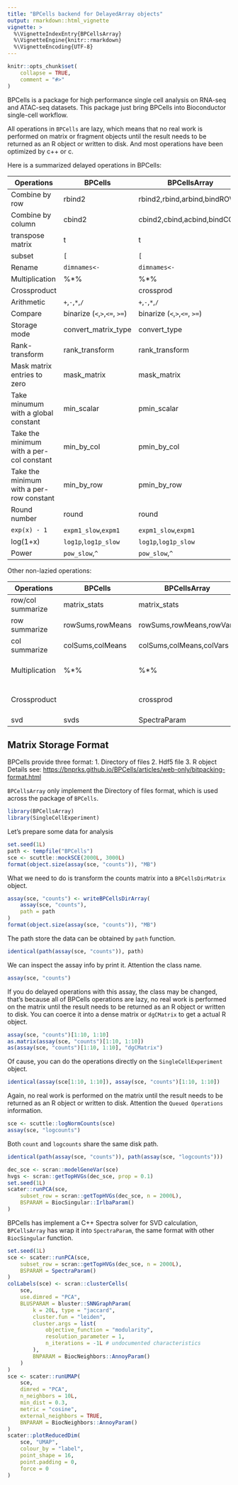 ```yaml
---
title: "BPCells backend for DelayedArray objects"
output: rmarkdown::html_vignette
vignette: >
  %\VignetteIndexEntry{BPCellsArray}
  %\VignetteEngine{knitr::rmarkdown}
  %\VignetteEncoding{UTF-8}
---
```


```r
knitr::opts_chunk$set(
    collapse = TRUE,
    comment = "#>"
)
```

BPCells is a package for high performance single cell analysis on RNA-seq and
ATAC-seq datasets. This package just bring BPCells into Bioconductor single-cell
workflow. 

All operations in `BPCells` are lazy, which means that no real work is performed
on matrix or fragment objects until the result needs to be returned as an R
object or written to disk. And most operations have been optimized by c++ or c.

Here is a summarized delayed operations in BPCells:

| Operations                               | BPCells                       | BPCellsArray                  |
| ---------------------------------------- | ----------------------------- | ----------------------------- |
| Combine by row                           | rbind2                        | rbind2,rbind,arbind,bindROWS  |
| Combine by column                        | cbind2                        | cbind2,cbind,acbind,bindCOLS  |
| transpose matrix                         | t                             | t                             |
| subset                                   | `[`                           | `[`                           |
| Rename                                   | `dimnames<-`                  | `dimnames<-`                  |
| Multiplication                           | %*%                           | %*%                           |
| Crossproduct                             |                               | crossprod                     |
| Arithmetic                               | `+`,`-`,`*`,`/`               | `+`,`-`,`*`,`/`               |
| Compare                                  | binarize (`<`,`>`,`<=`, `>=`) | binarize (`<`,`>`,`<=`, `>=`) |
| Storage mode                             | convert_matrix_type           | convert_type                  |
| Rank-transform                           | rank_transform                | rank_transform                |
| Mask matrix entries to zero              | mask_matrix                   | mask_matrix                   |
| Take minumum with a global constant      | min_scalar                    | pmin_scalar                   |
| Take the minimum with a per-col constant | min_by_col                    | pmin_by_col                   |
| Take the minimum with a per-row constant | min_by_row                    | pmin_by_row                   |
| Round number                             | round                         | round                         |
| `exp(x) - 1`                             | `expm1_slow`,`expm1`          | `expm1_slow`,`expm1`          |
| log(1+x)                                 | `log1p`,`log1p_slow`          | `log1p`,`log1p_slow`          |
| Power                                    | `pow_slow`,`^`                | `pow_slow`,`^`                |


Other non-lazied operations:

| Operations        | BPCells          | BPCellsArray             | Note             |
| ----------------- | ---------------- | ------------------------ | ---------------- |
| row/col summarize | matrix_stats     | matrix_stats             |                  |
| row summarize     | rowSums,rowMeans | rowSums,rowMeans,rowVars |                  |
| col summarize     | colSums,colMeans | colSums,colMeans,colVars |                  |
| Multiplication    | %*%              | %*%                      | For some methods |
| Crossproduct      |                  | crossprod                | For some methods |
| svd               | svds             | SpectraParam             |                  |

## Matrix Storage Format
BPCells provide three format:
1. Directory of files
2. Hdf5 file
3. R object
Details see: <https://bnprks.github.io/BPCells/articles/web-only/bitpacking-format.html>

`BPCellsArray` only implement the Directory of files format, which is used
across the package of `BPCells`.

```r
library(BPCellsArray)
library(SingleCellExperiment)
```

Let's prepare some data for analysis
```r
set.seed(1L)
path <- tempfile("BPCells")
sce <- scuttle::mockSCE(2000L, 3000L)
format(object.size(assay(sce, "counts")), "MB")
```


What we need to do is transform the counts matrix into a `BPCellsDirMatrix`
object. 
```r
assay(sce, "counts") <- writeBPCellsDirArray(
    assay(sce, "counts"),
    path = path
)
format(object.size(assay(sce, "counts")), "MB")
```

The path store the data can be obtained by `path` function.
```r
identical(path(assay(sce, "counts")), path)
```

We can inspect the assay info by print it. Attention the class name. 
```r
assay(sce, "counts")
```

If you do delayed operations with this assay, the class may be changed, that's because all
of BPCells operations are lazy, no real work is performed on the matrix until
the result needs to be returned as an R object or written to disk. You can coerce it
into a dense matrix or `dgCMatrix` to get a actual R object.
```r
assay(sce, "counts")[1:10, 1:10]
as.matrix(assay(sce, "counts")[1:10, 1:10])
as(assay(sce, "counts")[1:10, 1:10], "dgCMatrix")
```

Of cause, you can do the operations directly on the `SingleCellExperiment` object.
```r
identical(assay(sce[1:10, 1:10]), assay(sce, "counts")[1:10, 1:10])
```

Again, no real work is performed on the matrix until the result needs to be
returned as an R object or written to disk. Attention the `Queued Operations`
information. 
```r
sce <- scuttle::logNormCounts(sce)
assay(sce, "logcounts")
```

Both `count` and `logcounts` share the same disk path.
```r
identical(path(assay(sce, "counts")), path(assay(sce, "logcounts")))
```


```r
dec_sce <- scran::modelGeneVar(sce)
hvgs <- scran::getTopHVGs(dec_sce, prop = 0.1)
set.seed(1L)
scater::runPCA(sce,
    subset_row = scran::getTopHVGs(dec_sce, n = 2000L),
    BSPARAM = BiocSingular::IrlbaParam()
)
```

BPCells has implement a C++ Spectra solver for SVD calculation, `BPCellsArray`
has wrap it into `SpectraParam`, the same format with other `BiocSingular`
function. 
```r
set.seed(1L)
sce <- scater::runPCA(sce,
    subset_row = scran::getTopHVGs(dec_sce, n = 2000L),
    BSPARAM = SpectraParam()
)
colLabels(sce) <- scran::clusterCells(
    sce,
    use.dimred = "PCA",
    BLUSPARAM = bluster::SNNGraphParam(
        k = 20L, type = "jaccard",
        cluster.fun = "leiden",
        cluster.args = list(
            objective_function = "modularity",
            resolution_parameter = 1,
            n_iterations = -1L # undocumented characteristics
        ),
        BNPARAM = BiocNeighbors::AnnoyParam()
    )
)
sce <- scater::runUMAP(
    sce,
    dimred = "PCA",
    n_neighbors = 10L,
    min_dist = 0.3,
    metric = "cosine",
    external_neighbors = TRUE,
    BNPARAM = BiocNeighbors::AnnoyParam()
)
scater::plotReducedDim(
    sce, "UMAP",
    colour_by = "label",
    point_shape = 16,
    point.padding = 0,
    force = 0
)
```


